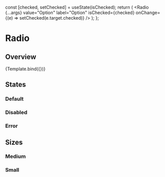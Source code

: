 

<Meta title="Components/Forms/Radio" component={Radio} />

  const [checked, setChecked] = useState(isChecked);
  return (
    <Radio
      {...args}
      value="Option"
      label="Option"
      isChecked={checked}
      onChange={(e) => setChecked(e.target.checked)}
    />
  );
};

# Radio

## Overview

<Canvas>
  <Story
    name="Overview"
    args={{
      isDisabled: false,
      isInvalid: false,
      size: 'md',
    }}
    argTypes={{
      size: {
        options: ['sm', 'base', 'md'],
        control: 'select',
      },
      fontWeight: {
        options: ['fontRegular', 'fontBold'],
        control: 'select',
      },
    }}
  >
    {Template.bind({})}
  </Story>
</Canvas>

<ArgsTable story="Overview" />

## States

### Default

<Canvas>
  <Story id="components-forms-radio-states--default-story" />
</Canvas>

### Disabled

<Canvas>
  <Story id="components-forms-radio-states--disabled" />
</Canvas>

### Error

<Canvas>
  <Story id="components-forms-radio-states--error" />
</Canvas>

## Sizes

### Medium

<Canvas>
  <Story id="components-forms-radio-sizes--medium" />
</Canvas>

### Small

<Canvas>
  <Story id="components-forms-radio-sizes--small" />
</Canvas>
